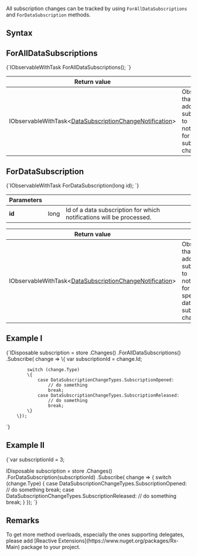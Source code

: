 
All subscription changes can be tracked by using `ForAllDataSubscriptions` and `ForDataSubscription` methods.

## Syntax

## ForAllDataSubscriptions
<TabItem value="data_subscription_changes_1" label="data_subscription_changes_1">
<CodeBlock language="csharp">
{`IObservableWithTask<DataSubscriptionChangeNotification>
	ForAllDataSubscriptions();
`}
</CodeBlock>
</TabItem>

| Return value | |
| ------------- | ----- |
| IObservableWithTask&lt;[DataSubscriptionChangeNotification](../../glossary/data-subscription-change-notification.mdx)&gt; | Observable that allows to add subscriptions to notifications for all data subscription changes. |



## ForDataSubscription

<TabItem value="data_subscription_changes_3" label="data_subscription_changes_3">
<CodeBlock language="csharp">
{`IObservableWithTask<DataSubscriptionChangeNotification> 
	ForDataSubscription(long id);
`}
</CodeBlock>
</TabItem>

| Parameters | | |
| ------------- | ------------- | ----- |
| **id** | long | Id of a data subscription for which notifications will be processed. |

| Return value | |
| ------------- | ----- |
| IObservableWithTask&lt;[DataSubscriptionChangeNotification](../../glossary/data-subscription-change-notification.mdx)&gt; | Observable that allows to add subscriptions to notifications for a specified data subscription changes. |



## Example I

<TabItem value="data_subscription_changes_2" label="data_subscription_changes_2">
<CodeBlock language="csharp">
{`IDisposable subscription = store
	.Changes()
	.ForAllDataSubscriptions()
	.Subscribe(
		change =>
		\{
			var subscriptionId = change.Id;

			switch (change.Type)
			\{
				case DataSubscriptionChangeTypes.SubscriptionOpened:
					// do something
					break;
				case DataSubscriptionChangeTypes.SubscriptionReleased:
					// do something
					break;
			\}
		\});
`}
</CodeBlock>
</TabItem>

## Example II

<TabItem value="data_subscription_changes_4" label="data_subscription_changes_4">
<CodeBlock language="csharp">
{`var subscriptionId = 3;

IDisposable subscription = store
	.Changes()
	.ForDataSubscription(subscriptionId)
	.Subscribe(
		change =>
		\{
			switch (change.Type)
			\{
				case DataSubscriptionChangeTypes.SubscriptionOpened:
					// do something
					break;
				case DataSubscriptionChangeTypes.SubscriptionReleased:
					// do something
					break;
			\}
		\});
`}
</CodeBlock>
</TabItem>

## Remarks

<Admonition type="info" title="">
To get more method overloads, especially the ones supporting delegates, please add [Reactive Extensions](https://www.nuget.org/packages/Rx-Main) package to your project.
</Admonition>


